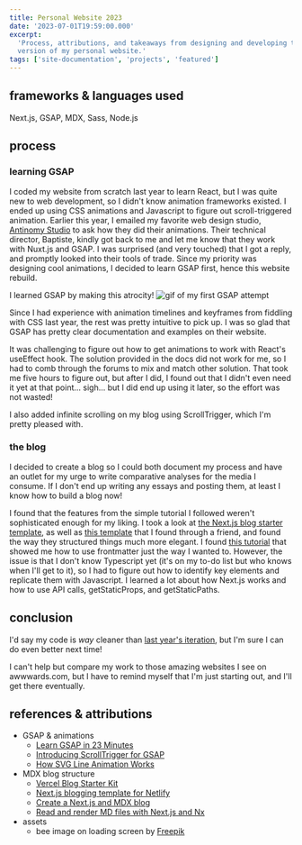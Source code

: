 ```yaml
---
title: Personal Website 2023
date: '2023-07-01T19:59:00.000'
excerpt:
  'Process, attributions, and takeaways from designing and developing the 2023
  version of my personal website.'
tags: ['site-documentation', 'projects', 'featured']
---
```


## frameworks & languages used

Next.js, GSAP, MDX, Sass, Node.js

## process

### learning GSAP

I coded my website from scratch last year to learn React, but I was quite new to
web development, so I didn't know animation frameworks existed. I ended up using
CSS animations and Javascript to figure out scroll-triggered animation. Earlier
this year, I emailed my favorite web design studio,
[Antinomy Studio](https://antinomy.studio/) to ask how they did their
animations. Their technical director, Baptiste, kindly got back to me and let me
know that they work with Nuxt.js and GSAP. I was surprised (and very touched)
that I got a reply, and promptly looked into their tools of trade. Since my
priority was designing cool animations, I decided to learn GSAP first, hence
this website rebuild.

I learned GSAP by making this atrocity!
![gif of my first GSAP attempt](/img/posts/personal-website-2023/learn-gsap.gif)

Since I had experience with animation timelines and keyframes from fiddling with
CSS last year, the rest was pretty intuitive to pick up. I was so glad that GSAP
has pretty clear documentation and examples on their website.

It was challenging to figure out how to get animations to work with React's
useEffect hook. The solution provided in the docs did not work for me, so I had
to comb through the forums to mix and match other solution. That took me five
hours to figure out, but after I did, I found out that I didn't even need it yet
at that point... sigh... but I did end up using it later, so the effort was not
wasted!

I also added infinite scrolling on my blog using ScrollTrigger, which I'm pretty
pleased with.

### the blog

I decided to create a blog so I could both document my process and have an
outlet for my urge to write comparative analyses for the media I consume. If I
don't end up writing any essays and posting them, at least I know how to build a
blog now!

I found that the features from the simple tutorial I followed weren't
sophisticated enough for my liking. I took a look at
[the Next.js blog starter template](https://vercel.com/templates/next.js/blog-starter-kit),
as well as
[this template](https://github.com/wutali/nextjs-netlify-blog-template) that I
found through a friend, and found the way they structured things much more
elegant. I found
[this tutorial](https://blog.nrwl.io/read-and-render-md-files-with-next-js-and-nx-89a85c1d9b44)
that showed me how to use frontmatter just the way I wanted to. However, the
issue is that I don't know Typescript yet (it's on my to-do list but who knows
when I'll get to it), so I had to figure out how to identify key elements and
replicate them with Javascript. I learned a lot about how Next.js works and how
to use API calls, getStaticProps, and getStaticPaths.

## conclusion

I'd say my code is _way_ cleaner than
[last year's iteration](https://2022.bellalee.com), but I'm sure I can do even
better next time!

I can't help but compare my work to those amazing websites I see on
awwwards.com, but I have to remind myself that I'm just starting out, and I'll
get there eventually.

## references & attributions

- GSAP & animations
  - [Learn GSAP in 23 Minutes](https://www.youtube.com/watch?v=m6PDUIF24v4)
  - [Introducing ScrollTrigger for GSAP](https://www.youtube.com/watch?v=X7IBa7vZjmo)
  - [How SVG Line Animation Works](https://css-tricks.com/svg-line-animation-works/)
- MDX blog structure
  - [Vercel Blog Starter Kit](https://vercel.com/templates/next.js/blog-starter-kit)
  - [Next.js blogging template for Netlify](https://github.com/wutali/nextjs-netlify-blog-template)
  - [Create a Next.js and MDX blog](https://blog.logrocket.com/create-next-js-mdx-blog/)
  - [Read and render MD files with Next.js and Nx](https://blog.nrwl.io/read-and-render-md-files-with-next-js-and-nx-89a85c1d9b44)
- assets
  - bee image on loading screen by
    [Freepik](https://www.freepik.com/free-vector/hand-drawn-stencil-element-collection_32177634.htm#query=bee&position=38&from_view=keyword&track=sph)
